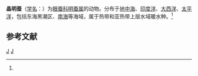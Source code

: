 {{Speciesbox
| genus = Vanadis
| species = crystallina
| authority = (Greeff, 1876)<ref name='id10385'>{{cite web| url =http://www.bioinfo.cn/db05/BjdwSpecies.php?action=view&id=10385| title =晶明蚕| work =《中国动物物种编目数据库》| publisher =中国科学院微生物研究所| author =中国科学院动物研究所| accessdate =2009-04-16| deadurl =yes| archiveurl =https://web.archive.org/web/20160305090658/http://www.bioinfo.cn/db05/BjdwSpecies.php?action=view&id=10385| archivedate =2016-03-05}}</ref>
}}

'''晶明蚕'''（[[学名|学名]]：{{lang|la|''Vanadis crystallina''}}）为[[眼蚕科|眼蚕科]][[明蚕属|明蚕属]]的动物。分布于[[地中海|地中海]]、[[印度洋|印度洋]]、[[大西洋|大西洋]]、[[太平洋|太平洋]]，包括东海黑潮区、[[南海|南海]]等海域，属于热带和亚热带上层水域暖水种。<ref name='id10385'/>

== 参考文献 ==
{{reflist}}

{{Taxonbar|from=Q2102443}}

[[Category:明蚕属|J]]
[[Category:1876年描述的动物|J]]


{{环节动物小作品}}
